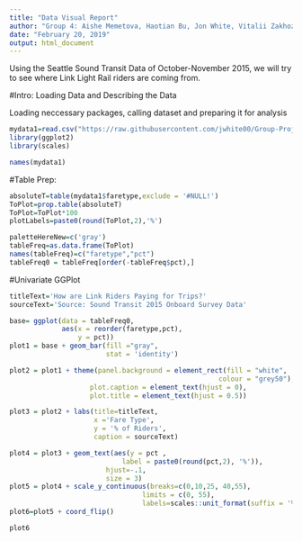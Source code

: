```yaml
---
title: "Data Visual Report"
author: "Group 4: Aishe Memetova, Haotian Bu, Jon White, Vitalii Zakhozhyi"
date: "February 20, 2019"
output: html_document
---
```

Using the Seattle Sound Transit Data of October-November 2015, we will try to see where Link Light Rail riders are coming from.


#Intro: Loading Data and Describing the Data

Loading neccessary packages, calling dataset and preparing it for analysis
```r
mydata1=read.csv("https://raw.githubusercontent.com/jwhite00/Group-Project-Data-Vis/master/Data/newLinkData.csv")
library(ggplot2)
library(scales)
```

```r
names(mydata1)
```

#Table Prep:
```r
absoluteT=table(mydata1$faretype,exclude = '#NULL!')
ToPlot=prop.table(absoluteT)
ToPlot=ToPlot*100
plotLabels=paste0(round(ToPlot,2),'%') 

paletteHereNew=c('gray') 
tableFreq=as.data.frame(ToPlot)
names(tableFreq)=c("faretype","pct")
tableFreq0 = tableFreq[order(-tableFreq$pct),]
```


#Univariate GGPlot
```r
titleText='How are Link Riders Paying for Trips?'
sourceText='Source: Sound Transit 2015 Onboard Survey Data'

base= ggplot(data = tableFreq0, 
             aes(x = reorder(faretype,pct),
                 y = pct)) 
plot1 = base + geom_bar(fill ="gray",
                        stat = 'identity') 

plot2 = plot1 + theme(panel.background = element_rect(fill = "white",
                                                    colour = "grey50"),
                    plot.caption = element_text(hjust = 0), 
                    plot.title = element_text(hjust = 0.5))

plot3 = plot2 + labs(title=titleText, 
                     x ='Fare Type', 
                     y = '% of Riders',
                     caption = sourceText)

plot4 = plot3 + geom_text(aes(y = pct , 
                            label = paste0(round(pct,2), '%')),
                        hjust=-.1,
                        size = 3)
plot5 = plot4 + scale_y_continuous(breaks=c(0,10,25, 40,55),
                                 limits = c(0, 55), 
                                 labels=scales::unit_format(suffix = '%')) 
plot6=plot5 + coord_flip()

plot6
```

